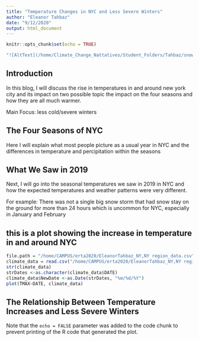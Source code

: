 ```yaml
---
title: "Temperature Changes in NYC and Less Severe Winters"
author: "Eleanor Tahbaz"
date: "9/12/2020"
output: html_document
---
```


```r
knitr::opts_chunk$set(echo = TRUE)
```

```r
"![AltText](/home/Climate_Change_Nattatives/Student_Folders/Tahbaz/snow_day_in_nyc.jpg)"

```


## Introduction

In this blog, I will discuss the rise in temperatures in and around new york city and its impact on two possible topic the impact on the four seasons and how they are all much warmer. 

Main Focus: less cold/severe winters

## The Four Seasons of NYC

Here I will explain what most people picture as a usual year in NYC and the differences in temperature and percipitation within the seasons

## What We Saw in 2019

Next, I will go into the seasonal temperatures we saw in 2019 in NYC and how the expected temperatures and weather patterns were very different.

For example: There was not a single big snow storm that had snow stay on the ground for more than 24 hours which is uncommon for NYC, especially in January and February

## this is a plot showing the increase in temperature in and around NYC
```r
file.path = "/home/CAMPUS/erta2020/EleanorTahbaz_NY,NY region_data.csv"
climate_data = read.csv("/home/CAMPUS/erta2020/EleanorTahbaz_NY,NY region_data.csv")
str(climate_data)
strDates <-as.character(climate_data$DATE)
climate_data$NewDate <-as.Date(strDates, "%m/%d/%Y")
plot(TMAX~DATE, climate_data)
```

## The Relationship Between Temperature Increases and Less Severe Winters


Note that the `echo = FALSE` parameter was added to the code chunk to prevent printing of the R code that generated the plot.
